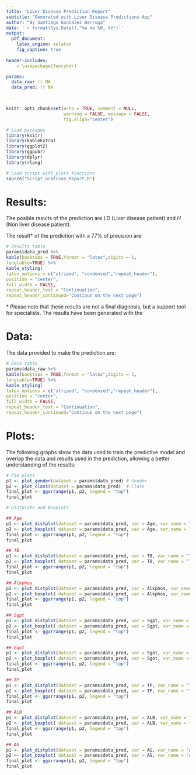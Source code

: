 ```yaml
---
title: "Liver Disease Prediction Report"
subtitle: "Generated with Liver Disease Predictions App"
author: "By Santiago Gonzalez Berruga"
date: '`r format(Sys.Date(),"%e de %B, %Y")`'
output:
  pdf_document:
    latex_engine: xelatex
    fig_caption: true
    
header-includes:
    - \usepackage{fancyhdr}

params:
  data_raw: !r NA
  data_pred: !r NA

---
```

<!-- QR image -->
\addtolength{\headheight}{1.0cm}
\pagestyle{fancyplain}
\rhead{\includegraphics[height=1.2cm]{Web_QR.png}}
\renewcommand{\headrulewidth}{0pt}


```r
knitr::opts_chunk$set(echo = TRUE, comment = NULL,
                      warning = FALSE, message = FALSE, 
                      fig.align="center")
```

```r
# Load packages
library(knitr)
library(kableExtra)
library(ggplot2)
library(ggpubr)
library(dplyr)
library(rlang)


```

```r
# Load script with plots functions
source("Script_Graficos_Report.R")
```


# Results:

The posible results of the prediction are *LD* (Liver disease patient) and *H* (Non liver disease patient).

The result* of the prediction with a 77% of precision are: 

```r
# Results table
params$data_pred %>%
kable(booktabs = TRUE,format = "latex",digits = 1,
longtable=TRUE) %>%
kable_styling(
latex_options = c("striped", "condensed","repeat_header"),
position = "center",
full_width = FALSE,
repeat_header_text = "Continuation",
repeat_header_continued="Continue on the next page")


```


\* Please note that these results are not a final diagnosis, but a support tool for specialists. The results have been generated with the \textcolor{blue}{\href{https://gonzalezberrugasantiago.shinyapps.io/Predict_Liver_Disease/}{Liver Disease Predictions web application}}


# Data:

The data provided to make the prediction are:

```r
# Data table
params$data_raw %>%
kable(booktabs = TRUE,format = "latex",digits = 1,
longtable=TRUE) %>%
kable_styling(
latex_options = c("striped", "condensed","repeat_header"),
position = "center",
full_width = FALSE,
repeat_header_text = "Continuation",
repeat_header_continued="Continue on the next page")

```




# Plots:

The following graphs show the data used to train the predictive model and overlap the data and results used in the prediction, allowing a better understanding of the results:


```r
# Pie plots
p1 <- plot_gender(dataset = params$data_pred) # Gender
p2 <- plot_class(dataset = params$data_pred)  # Class
final_plot <- ggarrange(p1, p2, legend = "top")
final_plot
```




```r
# Distplots and Boxplots

## Age
p1 <- plot_distplot(dataset = params$data_pred, var = Age, var_name = "Age") 
p2 <- plot_boxplot( dataset = params$data_pred, var = Age, var_name = "Age")
final_plot <- ggarrange(p1, p2, legend = "top")
final_plot

## TB
p1 <- plot_distplot(dataset = params$data_pred, var = TB, var_name = "TB")
p2 <- plot_boxplot( dataset = params$data_pred, var = TB, var_name = "TB")
final_plot <- ggarrange(p1, p2, legend = "top")
final_plot

## Alkphos
p1 <- plot_distplot(dataset = params$data_pred, var = Alkphos, var_name = "Alkphos")
p2 <- plot_boxplot( dataset = params$data_pred, var = Alkphos, var_name = "Alkphos")
final_plot <- ggarrange(p1, p2, legend = "top")
final_plot

## Sgpt
p1 <- plot_distplot(dataset = params$data_pred, var = Sgpt, var_name = "Sgpt")
p2 <- plot_boxplot( dataset = params$data_pred, var = Sgpt, var_name = "Sgpt")
final_plot <- ggarrange(p1, p2, legend = "top")
final_plot

## Sgot
p1 <- plot_distplot(dataset = params$data_pred, var = Sgot, var_name = "Sgot")
p2 <- plot_boxplot( dataset = params$data_pred, var = Sgot, var_name = "Sgot")
final_plot <- ggarrange(p1, p2, legend = "top")
final_plot

## TP
p1 <- plot_distplot(dataset = params$data_pred, var = TP, var_name = "TP")
p2 <- plot_boxplot( dataset = params$data_pred, var = TP, var_name = "TP")
final_plot <- ggarrange(p1, p2, legend = "top")
final_plot

## ALB
p1 <- plot_distplot(dataset = params$data_pred, var = ALB, var_name = "ALB")
p2 <- plot_boxplot( dataset = params$data_pred, var = ALB, var_name = "ALB")
final_plot <- ggarrange(p1, p2, legend = "top")
final_plot

## AG
p1 <- plot_distplot(dataset = params$data_pred, var = AG, var_name = "AG")
p2 <- plot_boxplot( dataset = params$data_pred, var = AG, var_name = "AG")
final_plot <- ggarrange(p1, p2, legend = "top")
final_plot

```






















